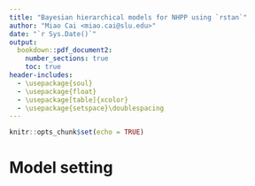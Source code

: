 ---
title: "Bayesian hierarchical models for NHPP using `rstan`"
author: "Miao Cai <miao.cai@slu.edu>"
date: "`r Sys.Date()`"
output:
  bookdown::pdf_document2: 
    number_sections: true
    toc: true
header-includes:
  - \usepackage{soul}
  - \usepackage{float}
  - \usepackage[table]{xcolor}
  - \usepackage{setspace}\doublespacing
---

```{r setup, include=FALSE}
knitr::opts_chunk$set(echo = TRUE)
```

# Model setting

\begin{equation}
\begin{aligned}
CE_i & \sim \text{PLP}(\beta, \theta_i)\\
\theta_i &= \text{EXP}(\gamma_{0i} + \gamma_{1}x_{i1} + \gamma_{2}x_{i2} + \cdots + \gamma_{k}x_{ik})\\
\gamma_{0i}, \gamma_{0i}, \cdots, \gamma_{0D} & \sim \text{i.i.d. }N(\mu_\gamma, \sigma_\gamma^2)\\
\gamma_1 & \sim N(0, 10)\\
\gamma_2 & \sim N(0, 10)\\
&\vdots\\
\gamma_k & \sim N(0, 10)\\
\beta & \sim \text{Gamma}(1, 1)\\
\mu_\gamma &\sim N(0, 10) \\
\sigma_\gamma &\sim \text{Gamma}(1, 1)
\end{aligned}
\end{equation}



